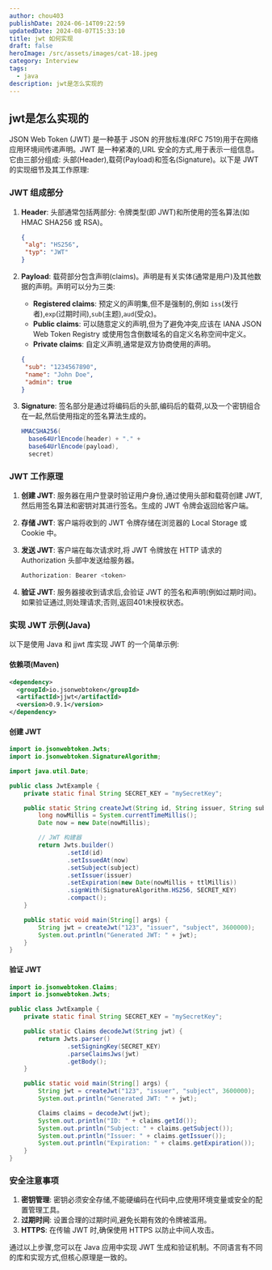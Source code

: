 ```yaml
---
author: chou403
publishDate: 2024-06-14T09:22:59
updatedDate: 2024-08-07T15:33:10
title: jwt 如何实现
draft: false
heroImage: /src/assets/images/cat-18.jpeg
category: Interview
tags:
  - java
description: jwt是怎么实现的
---
```


## jwt是怎么实现的

JSON Web Token (JWT) 是一种基于 JSON 的开放标准(RFC 7519)用于在网络应用环境间传递声明。JWT 是一种紧凑的,URL 安全的方式,用于表示一组信息。它由三部分组成: 头部(Header),载荷(Payload)和签名(Signature)。以下是 JWT 的实现细节及其工作原理:

### JWT 组成部分

1. **Header**: 头部通常包括两部分: 令牌类型(即 JWT)和所使用的签名算法(如 HMAC SHA256 或 RSA)。

   ```json
   {
   	"alg": "HS256",
   	"typ": "JWT"
   }
   ```

2. **Payload**: 载荷部分包含声明(claims)。声明是有关实体(通常是用户)及其他数据的声明。声明可以分为三类:

   - **Registered claims**: 预定义的声明集,但不是强制的,例如 `iss`(发行者),`exp`(过期时间),`sub`(主题),`aud`(受众)。
   - **Public claims**: 可以随意定义的声明,但为了避免冲突,应该在 IANA JSON Web Token Registry 或使用包含倒数域名的自定义名称空间中定义。
   - **Private claims**: 自定义声明,通常是双方协商使用的声明。

   ```json
   {
   	"sub": "1234567890",
   	"name": "John Doe",
   	"admin": true
   }
   ```

3. **Signature**: 签名部分是通过将编码后的头部,编码后的载荷,以及一个密钥组合在一起,然后使用指定的签名算法生成的。

   ```java
   HMACSHA256(
     base64UrlEncode(header) + "." +
     base64UrlEncode(payload),
     secret)
   ```

### JWT 工作原理

1. **创建 JWT**: 服务器在用户登录时验证用户身份,通过使用头部和载荷创建 JWT,然后用签名算法和密钥对其进行签名。生成的 JWT 令牌会返回给客户端。
2. **存储 JWT**: 客户端将收到的 JWT 令牌存储在浏览器的 Local Storage 或 Cookie 中。
3. **发送 JWT**: 客户端在每次请求时,将 JWT 令牌放在 HTTP 请求的 Authorization 头部中发送给服务器。

   ```java
   Authorization: Bearer <token>
   ```

4. **验证 JWT**: 服务器接收到请求后,会验证 JWT 的签名和声明(例如过期时间)。如果验证通过,则处理请求;否则,返回401未授权状态。

### 实现 JWT 示例(Java)

以下是使用 Java 和 jjwt 库实现 JWT 的一个简单示例:

#### 依赖项(Maven)

```xml
<dependency>
  <groupId>io.jsonwebtoken</groupId>
  <artifactId>jjwt</artifactId>
  <version>0.9.1</version>
</dependency>
```

#### 创建 JWT

```java
import io.jsonwebtoken.Jwts;
import io.jsonwebtoken.SignatureAlgorithm;

import java.util.Date;

public class JwtExample {
    private static final String SECRET_KEY = "mySecretKey";

    public static String createJwt(String id, String issuer, String subject, long ttlMillis) {
        long nowMillis = System.currentTimeMillis();
        Date now = new Date(nowMillis);

        // JWT 构建器
        return Jwts.builder()
                .setId(id)
                .setIssuedAt(now)
                .setSubject(subject)
                .setIssuer(issuer)
                .setExpiration(new Date(nowMillis + ttlMillis))
                .signWith(SignatureAlgorithm.HS256, SECRET_KEY)
                .compact();
    }

    public static void main(String[] args) {
        String jwt = createJwt("123", "issuer", "subject", 3600000);
        System.out.println("Generated JWT: " + jwt);
    }
}
```

#### 验证 JWT

```java
import io.jsonwebtoken.Claims;
import io.jsonwebtoken.Jwts;

public class JwtExample {
    private static final String SECRET_KEY = "mySecretKey";

    public static Claims decodeJwt(String jwt) {
        return Jwts.parser()
                .setSigningKey(SECRET_KEY)
                .parseClaimsJws(jwt)
                .getBody();
    }

    public static void main(String[] args) {
        String jwt = createJwt("123", "issuer", "subject", 3600000);
        System.out.println("Generated JWT: " + jwt);

        Claims claims = decodeJwt(jwt);
        System.out.println("ID: " + claims.getId());
        System.out.println("Subject: " + claims.getSubject());
        System.out.println("Issuer: " + claims.getIssuer());
        System.out.println("Expiration: " + claims.getExpiration());
    }
}
```

### 安全注意事项

1. **密钥管理**: 密钥必须安全存储,不能硬编码在代码中,应使用环境变量或安全的配置管理工具。
2. **过期时间**: 设置合理的过期时间,避免长期有效的令牌被滥用。
3. **HTTPS**: 在传输 JWT 时,确保使用 HTTPS 以防止中间人攻击。

通过以上步骤,您可以在 Java 应用中实现 JWT 生成和验证机制。不同语言有不同的库和实现方式,但核心原理是一致的。
